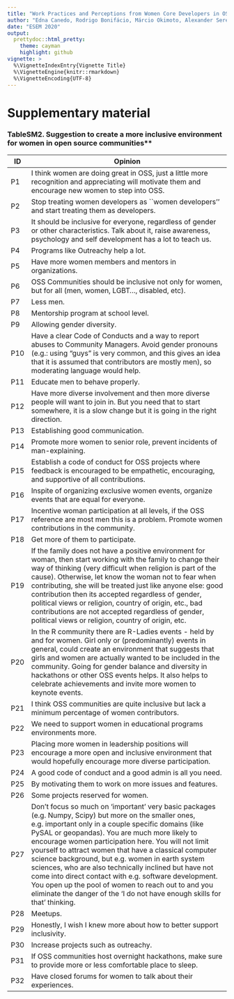 ```yaml
---
title: "Work Practices and Perceptions from Women Core Developers in OSS Communities"
author: "Edna Canedo, Rodrigo Bonifácio, Márcio Okimoto, Alexander Serebrenik, Gustavo Pinto, and Eduardo Monteiro"
date: "ESEM 2020"
output:
  prettydoc::html_pretty:
    theme: cayman
    highlight: github
vignette: >
  %\VignetteIndexEntry{Vignette Title}
  %\VignetteEngine{knitr::rmarkdown}
  %\VignetteEncoding{UTF-8}
---
```


# Supplementary material

### TableSM2. Suggestion to create a more inclusive environment for women in open source communities**

| **ID** | **Opinion**                                                                                                                                                                                                                                                                                                                                                                                                                                                                                                                                                                                                                              |
| ------ | ---------------------------------------------------------------------------------------------------------------------------------------------------------------------------------------------------------------------------------------------------------------------------------------------------------------------------------------------------------------------------------------------------------------------------------------------------------------------------------------------------------------------------------------------------------------------------------------------------------------------------------------- |
| P1     | I think women are doing great in OSS, just a little more recognition and appreciating will motivate them and encourage new women to step into OSS.                                                                                                                                                                                                                                                                                                                                                                                                                                                                                       |
| P2     | Stop treating women developers as ``women developers'' and start treating them as developers.                                                                                                                                                                                                                                                                                                                                                                                                                                                                                                                                            |
| P3     | It should be inclusive for everyone, regardless of gender or other characteristics. Talk about it, raise awareness, psychology and self development has a lot to teach us.                                                                                                                                                                                                                                                                                                                                                                                                                                                               |
| P4     | Programs like Outreachy help a lot.                                                                                                                                                                                                                                                                                                                                                                                                                                                                                                                                                                                                      |
| P5     | Have more women members and mentors in organizations.                                                                                                                                                                                                                                                                                                                                                                                                                                                                                                                                                                                    |
| P6     | OSS Communities should be inclusive not only for women, but for all (men, women, LGBT..., disabled, etc).                                                                                                                                                                                                                                                                                                                                                                                                                                                                                                                                |
| P7     | Less men.                                                                                                                                                                                                                                                                                                                                                                                                                                                                                                                                                                                                                                |
| P8     | Mentorship program at school level.                                                                                                                                                                                                                                                                                                                                                                                                                                                                                                                                                                                                      |
| P9     | Allowing gender diversity.                                                                                                                                                                                                                                                                                                                                                                                                                                                                                                                                                                                                               |
| P10    | Have a clear Code of Conducts and a way to report abuses to Community Managers. Avoid gender pronouns (e.g.: using "guys" is very common, and this gives an idea that it is assumed that contributors are mostly men), so moderating language would help.                                                                                                                                                                                                                                                                                                                                                                                |
| P11    | Educate men to behave properly.                                                                                                                                                                                                                                                                                                                                                                                                                                                                                                                                                                                                          |
| P12    | Have more diverse involvement and then more diverse people will want to join in. But you need that to start somewhere, it is a slow change but it is going in the right direction.                                                                                                                                                                                                                                                                                                                                                                                                                                                       |
| P13    | Establishing good communication.                                                                                                                                                                                                                                                                                                                                                                                                                                                                                                                                                                                                         |
| P14    | Promote more women to senior role, prevent incidents of man-explaining.                                                                                                                                                                                                                                                                                                                                                                                                                                                                                                                                                                  |
| P15    | Establish a code of conduct for OSS projects where feedback is encouraged to be empathetic, encouraging, and supportive of all contributions.                                                                                                                                                                                                                                                                                                                                                                                                                                                                                            |
| P16    | Inspite of organizing exclusive women events, organize events that are equal for everyone.                                                                                                                                                                                                                                                                                                                                                                                                                                                                                                                                               |
| P17    | Incentive woman participation at all levels, if the OSS reference are most men this is a problem. Promote women contributions in the community.                                                                                                                                                                                                                                                                                                                                                                                                                                                                                          |
| P18    | Get more of them to participate.                                                                                                                                                                                                                                                                                                                                                                                                                                                                                                                                                                                                         |
| P19    | If the family does not have a positive environment for woman, then start working with the family to change their way of thinking (very difficult when religion is part of the cause). Otherwise, let know the woman not to fear when contributing, she will be treated just like anyone else: good contribution then its accepted regardless of gender, political views or religion, country of origin, etc., bad contributions are not accepted regardless of gender, political views or religion, country of origin, etc.                                                                                                              |
| P20    | In the R community there are R-Ladies events - held by and for women. Girl only or (predominantly) events in general, could create an environment that suggests that girls and women are actually wanted to be included in the community. Going for gender balance and diversity in hackathons or other OSS events helps. It also helps to celebrate achievements and invite more women to keynote events.                                                                                                                                                                                                                               |
| P21    | I think OSS communities are quite inclusive but lack a minimum percentage of women contributors.                                                                                                                                                                                                                                                                                                                                                                                                                                                                                                                                         |
| P22    | We need to support women in educational programs environments more.                                                                                                                                                                                                                                                                                                                                                                                                                                                                                                                                                                      |
| P23    | Placing more women in leadership positions will encourage a more open and inclusive environment that would hopefully encourage more diverse participation.                                                                                                                                                                                                                                                                                                                                                                                                                                                                               |
| P24    | A good code of conduct and a good admin is all you need.                                                                                                                                                                                                                                                                                                                                                                                                                                                                                                                                                                                 |
| P25    | By motivating them to work on more issues and features.                                                                                                                                                                                                                                                                                                                                                                                                                                                                                                                                                                                  |
| P26    | Some projects reserved for women.                                                                                                                                                                                                                                                                                                                                                                                                                                                                                                                                                                                                        |
| P27    | Don't focus so much on 'important' very basic packages (e.g. Numpy, Scipy) but more on the smaller ones, e.g. important only in a couple specific domains (like PySAL or geopandas). You are much more likely to encourage women participation here. You will not limit yourself to attract women that have a classical computer science background, but e.g. women in earth system sciences, who are also technically inclined but have not come into direct contact with e.g. software development. You open up the pool of women to reach out to and you eliminate the danger of the 'I do not have enough skills for that' thinking. |
| P28    | Meetups.                                                                                                                                                                                                                                                                                                                                                                                                                                                                                                                                                                                                                                 |
| P29    | Honestly, I wish I knew more about how to better support inclusivity.                                                                                                                                                                                                                                                                                                                                                                                                                                                                                                                                                                    |
| P30    | Increase projects such as outreachy.                                                                                                                                                                                                                                                                                                                                                                                                                                                                                                                                                                                                     |
| P31    | If OSS communities host overnight hackathons, make sure to provide more or less comfortable place to sleep.                                                                                                                                                                                                                                                                                                                                                                                                                                                                                                                              |
| P32    | Have closed forums for women to talk about their experiences.                                                                                                                                                                                                                                                                                                                                                                                                                                                                                                                                                                            |